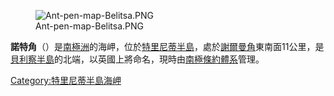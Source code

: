 [[Image:Ant-pen-map-Belitsa.PNG|thumb]]

{{coord|63|40|S|59|11|W|display=title}}

'''諾特角'''（{{lang-en|Notter Point}}）是[[南極洲|南極洲]]的海岬，位於[[特里尼蒂半島|特里尼蒂半島]]，處於[[謝爾曼角|謝爾曼角]]東南面11公里，是[[貝利察半島|貝利察半島]]的北端，以英國上將命名，現時由[[南極條約體系|南極條約體系]]管理。

{{DEFAULTSORT:Notter Point}}
[[Category:特里尼蒂半島海岬|Category:特里尼蒂半島海岬]]


{{TrinityPeninsula-geo-stub}}